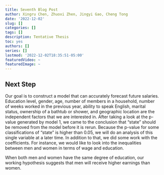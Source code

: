 ```yaml
---
title: Seventh Blog Post
author: Xingru Chen, Zhuoxi Zhen, Jingyi Gao, Cheng Tong
date: '2022-12-02'
slug: []
categories: []
tags: []
description: Tentative Thesis
toc: yes
authors: []
series: []
lastmod: '2022-12-02T18:35:51-05:00'
featuredVideo: ~
featuredImage: ~
---
```


## Next Step
Our goal is to construct a model that can accurately forecast future salaries. Education level, gender, age, number of members in a household, number of weeks worked in the previous year, ability to speak English, marital status, ownership of a bathtub or shower, and geographic location are the independent factors that we are interested in. After taking a look at the p-value generated by model 1, we came to the conclusion that "state" should be removed from the model before it is rerun. Because the p-value for some classifications of "state" is higher than 0.05, we will do an analysis of this single variable at a later time. In addition to that, we did some work with the coefficients. For instance, we would like to look into the inequalities between men and women in terms of wage and education.

When both men and women have the same degree of education, our working hypothesis suggests that men will receive higher earnings than women.
